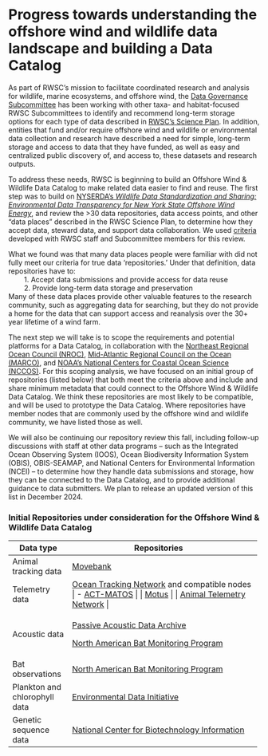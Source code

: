 # Progress towards understanding the offshore wind and wildlife data landscape and building a Data Catalog

As part of RWSC’s mission to facilitate coordinated research and analysis for wildlife, marine ecosystems, and offshore wind, the [Data Governance Subcommittee](https://rwsc.org/series/rwsc-data-governance-subcommittee/) has been working with other taxa- and habitat-focused RWSC Subcommittees to identify and recommend long-term storage options for each type of data described in [RWSC's Science Plan](https://rwsc.org/science-plan). In addition, entities that fund and/or require offshore wind and wildlife or environmental data collection and research have described a need for simple, long-term storage and access to data that they have funded, as well as easy and centralized public discovery of, and access to, these datasets and research outputs.

To address these needs, RWSC is beginning to build an Offshore Wind & Wildlife Data Catalog to make related data easier to find and reuse. The first step was to build on [NYSERDA’s *Wildlife Data Standardization and Sharing: Environmental Data Transparency for New York State Offshore Wind Energy*][1], and review the >30 data repositories, data access points, and other “data places” described in the RWSC Science Plan, to determine how they accept data, steward data, and support data collaboration. We used [criteria][2]{target="_blank"} developed with RWSC staff and Subcommittee members for this review.

What we found was that many data places people were familiar with did not fully meet our criteria for true data ‘repositories.’ Under that definition, data repositories have to:  
&nbsp; &nbsp; &nbsp; &nbsp; 1. Accept data submissions and provide access for data reuse  
&nbsp; &nbsp; &nbsp; &nbsp; 2. Provide long-term data storage and preservation   
Many of these data places provide other valuable features to the research community, such as aggregating data for searching, but they do not provide a home for the data that can support access and reanalysis over the 30+ year lifetime of a wind farm.

The next step we will take is to scope the requirements and potential platforms for a Data Catalog, in collaboration with the [Northeast Regional Ocean Council (NROC)](https://www.northeastoceancouncil.org), [Mid-Atlantic Regional Council on the Ocean (MARCO)](https://midatlanticocean.org), and [NOAA's National Centers for Coastal Ocean Science (NCCOS)][3]. For this scoping analysis, we have focused on an initial group of repositories  (listed below) that both meet the criteria above and include and share minimum metadata that could connect to the Offshore Wind & Wildlife Data Catalog. We think these repositories are most likely to be compatible, and will be used to prototype the Data Catalog. Where repositories have member nodes that are commonly used by the offshore wind and wildlife community, we have listed those as well.

We will also be continuing our repository review this fall, including follow-up discussions with staff at other data programs --  such as the Integrated Ocean Observing System (IOOS), Ocean Biodiversity Information System (OBIS), OBIS-SEAMAP, and National Centers for Environmental Information (NCEI) --  to determine how they handle data submissions and storage, how they can be connected to the Data Catalog, and to provide additional guidance to data submitters. We plan to release an updated version of this list in December 2024.

### Initial Repositories under consideration for the Offshore Wind & Wildlife Data Catalog 

+-------------------------------+----------------------------------------------------------------------------------------------+
| Data type                     | Repositories                                                                                 |
+===============================+==============================================================================================+
| Animal tracking data          | [Movebank][4]                                                                                |
+-------------------------------+----------------------------------------------------------------------------------------------+
| Telemetry data                | [Ocean Tracking Network][5] and compatible nodes                                              |
|                               |                                                                                              |
|                               | -   [ACT-MATOS][6]                                                                           |
|                               |                                                                                              |
|                               | [Motus][7]                                                                                   |
|                               |                                                                                              |
|                               | [Animal Telemetry Network][8]                                                                |
+-------------------------------+----------------------------------------------------------------------------------------------+
| Acoustic data                 | [Passive Acoustic Data Archive][9]                                                           |
|                               |                                                                                              |
|                               | [North American Bat Monitoring Program][10]                                                  |
+-------------------------------+----------------------------------------------------------------------------------------------+
| Bat observations              | [North American Bat Monitoring Program][10]                                                  |
+-------------------------------+----------------------------------------------------------------------------------------------+
| Plankton and chlorophyll data | [Environmental Data Initiative][11]                                                          |
+-------------------------------+----------------------------------------------------------------------------------------------+
| Genetic sequence data         | [National Center for Biotechnology Information][12]                                          |
+-------------------------------+----------------------------------------------------------------------------------------------+

[1]: <https://www.nyserda.ny.gov/-/media/Project/Nyserda/files/Programs/offshore-wind/21-11-Wildlife-Data-Standardization-and-Sharing-Environmental-Data-Transparency-for-NYS-OSW-Energy.pdf>
[2]: </assets/pdfs/RWSC_Criteria_for_Recommending_Repositories.pdf>
[3]: <https://coastalscience.noaa.gov/>
[4]: <https://datarepository.movebank.org/home>
[5]: <https://oceantrackingnetwork.org/data-centre/>
[6]: <https://matos.asascience.com/>
[7]: <https://motus.org/explore/>
[8]: <https://atn.ioos.us/>
[9]: <https://www.ncei.noaa.gov/products/passive-acoustic-data>
[10]: <https://sciencebase.usgs.gov/nabat/#/about>
[11]: <https://edirepository.org/>
[12]: <https://www.ncbi.nlm.nih.gov/>



